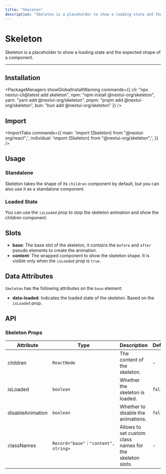 ```yaml
---
title: "Skeleton"
description: "Skeleton is a placeholder to show a loading state and the expected shape of a component."
---
```



# Skeleton

Skeleton is a placeholder to show a loading state and the expected shape of a component.

<ComponentLinks component="skeleton" />

---

<CarbonAd/>

## Installation

<PackageManagers
  showGlobalInstallWarning
  commands={{
    cli: "npx nextui-cli@latest add skeleton",
    npm: "npm install @nextui-org/skeleton",
    yarn: "yarn add @nextui-org/skeleton",
    pnpm: "pnpm add @nextui-org/skeleton",
    bun: "bun add @nextui-org/skeleton"
  }}
/>

## Import

<ImportTabs
  commands={{
    main: 'import {Skeleton} from "@nextui-org/react";',
    individual: 'import {Skeleton} from "@nextui-org/skeleton";',
  }}
/>

## Usage

<CodeDemo title="Usage" files={skeletonContent.usage} />

### Standalone

Skeleton takes the shape of its `children` component by default, but you can also use
it as a standalone component.

<CodeDemo title="Standalone" files={skeletonContent.standalone} />

### Loaded State

You can use the `isLoaded` prop to stop the skeleton animation and show the children component.

<CodeDemo title="Loaded State" files={skeletonContent.loaded} />

## Slots

- **base**: The base slot of the skeleton, it contains the `before` and `after` pseudo elements to create the animation.
- **content**: The wrapped component to show the skeleton shape. It is visible only when the `isLoaded` prop is `true`.

<Spacer y={4}/>  

## Data Attributes

`Skeleton` has the following attributes on the `base` element:

- **data-loaded**:
  Indicates the loaded state of the skeleton. Based on the `isLoaded` prop.

<Spacer y={4}/>  

## API

### Skeleton Props

| Attribute        | Type                                | Description                                              | Default |
| ---------------- | ----------------------------------- | -------------------------------------------------------- | ------- |
| children         | `ReactNode`                         | The content of the skeleton.                             | -       |
| isLoaded         | `boolean`                           | Whether the skeleton is loaded.                          | `false` |
| disableAnimation | `boolean`                           | Whether to disable the animations.                       | `false` |
| classNames       | `Record<"base"｜"content", string>` | Allows to set custom class names for the skeleton slots. | -       |

